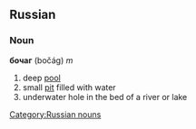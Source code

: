 ==Russian==
[[Category:Russian nouns]]
===Noun===
'''бочаг''' (bočág) ''m''

# deep [[pool]]
# small [[pit]] filled with water
# underwater hole in the bed of a river or lake